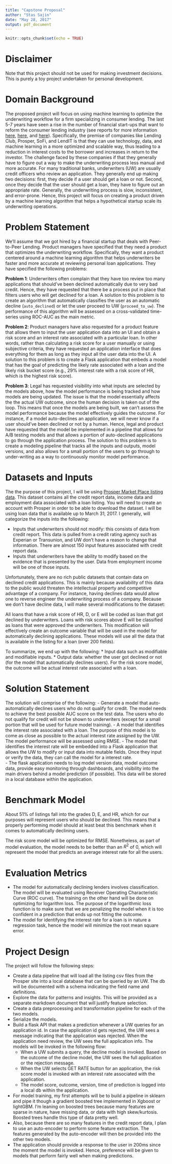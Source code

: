 ```yaml
---
title: "Capstone Proposal"
author: "Stas Sajin"
date: "May 28, 2017"
output: pdf_document
---
```


```r
knitr::opts_chunk$set(echo = TRUE)
```

# Disclaimer

Note that this project should not be used for making investment decisions. This is purely a toy project undertaken for personal development. 

# Domain Background

The proposed project will focus on using machine learning to optimize the underwriting workflow for a firm specializing in consumer lending. The last 5-7 years have seen a rise in the number of financial start-ups that want to reform the consumer lending industry (see reports for more information [here](https://www2.deloitte.com/content/dam/Deloitte/us/Documents/financial-services/us-fsi-markeplace-lending2.pdf), [here](https://www2.deloitte.com/content/dam/Deloitte/uk/Documents/financial-services/deloitte-uk-fs-marketplace-lending.pdf), and [here](https://www2.deloitte.com/content/dam/Deloitte/us/Documents/financial-services/us-deloitte-marketplace-lenders-and-banks.pdf)). Specifically, the premise of companies like Lending Club, Prosper, SoFi, and LendIT is that they can use technology, data, and machine learning in a more optimized and scalable way, thus leading to a reduction in interest costs to the borrower and increases in return to the investor. The challenge faced by these companies if that they generally have to figure out a way to make the underwriting process less manual and more accurate. For many traditional banks, underwriters (UW) are usually credit officers who review an application. They generally end up making two decisions: first, they decide if a user should get a loan or not. Second, once they decide that the user should get a loan, they have to figure out an appropriate rate. Generally, the underwriting process is slow, inconsistent, and error-prone. Hence, this project will focus on creating a product driven by a machine learning algorithm that helps a hypothetical startup scale its underwriting operations.

# Problem Statement

We'll assume that we got hired by a financial startup that deals with Peer-to-Peer Lending. Product managers have specified that they need a product that optimizes the underwriting workflow. Specifically, they want a product centered around a machine learning algorithm that helps underwriters be faster and more accurate at reviewing personal loan applications. They have specified the following problems:

**Problem 1**: Underwriters often complain that they have too review too many applications that should've been declined automatically due to very bad credit. Hence, they have requested that there be a process put in place that filters users who will get declined for a loan. A solution to this problem is to create an algorithm that automatically classifies the user as an automatic decline (`auto_declined`) or let the user proceed to UW (`proceed_to_uw`). The performance of this algorithm will be assessed on a cross-validated time-series using ROC-AUC as the main metric.   

**Problem 2**: Product managers have also requested for a product feature that allows them to input the user application data into an UI and obtain a risk score and an interest rate associated with a particular loan. In other words, rather than calculating a risk score for a user manually or using subjective criteria, they have requested an application interface that does everything for them as long as they input all the user data into the UI. A solution to this problem is to create a Flask application that embeds a model that has the goal of predicting the likely rate associated with a loan and the likely risk bucket score (e.g., 29% interest rate with a risk score of HR, which is the highest risk score).

**Problem 3**: Legal has requested visibility into what inputs are selected by the models above, how the model performance is being tracked and how models are being updated. The issue is that the model essentially affects the the actual UW outcome, since the human decision is taken out of the loop. This means that once the models are being built, we can't assess the model performance because the model effectively guides the outcome. For instance, if a model auto-declines an application, we will never know if a user should've been declined or not by a human. Hence, legal and product have requested that the model be implemented in a pipeline that allows for A/B testing models and that allows a portion of auto-declined applications to go through the application process. The solution to this problem is to create a modeling pipeline that tracks all the inputs and outputs, model versions, and also allows for a small portion of the users to go through to under-writing as a way to continuously monitor model performance. 

# Datasets and Inputs

The the purpose of this project, I will be using [Prosper Market Place listing data](https://www.prosper.com/investor/marketplace#/download). This dataset contains all the credit report data, income data and employment data associated with a loan listing. You will need to create an account with Prosper in order to be able to download the dataset. I will be using loan data that is available up to March 31, 2017. I generally, will categorize the inputs into the following:

* Inputs that underwriters should not modify: this consists of data from credit report. This data is pulled from a credit rating agency such as Experian or Transunion, and UW don't have a reason to change that information. There are almost 150 input features associated with credit report data. 
* Inputs that underwriters have the ability to modify based on the evidence that is presented by the user. Data from employment income will be one of those inputs.

Unfortunately, there are no rich public datasets that contain data on declined credit applications. This is mainly because availability of this data to the public would threaten the intellectual property and competitive advantage of a company. For instance, having declines data would allow one to reverse engineer the underwriting process of a company. Because we don't have decline data, I will make several modifications to the dataset:

All loans that have a risk score of HR, D, or E will be coded as loan that got declined by underwriters. Loans with risk scores above E will be classified as loans that were approved the underwriters. This modification will effectively create an outcome variable that will be used in the model for automatically declining applications. These models will use all the data that is available in the listing for a loan (over 200 fields). 

To summarize, we end up with the following:
* Input data such as modifiable and modifiable inputs.
* Output data: whether the user got declined or not (for the model that automatically declines users). For the risk score model, the outcome will be actual interest rate associated with a loan. 

# Solution Statement

The solution will comprise of the following:
  - Generate a model that auto-automatically declines users who do not qualify for credit. The model needs to achieve the best possible AUC score on the test data. The users who do not qualify for credit will not be shown to underwriters (except for a small portion that will be used for future model training). 
  - A model that identifies the interest rate associated with a loan. The purpose of this model is to come as close as possible to the actual interest rate assigned by the UW. The model performance will be assessed using RMSE.
  - The model that identifies the interest rate will be embedded into a Flask application that allows the UW to modify or input data into mutable fields. Once they input or verify the data, they can call the model for a interest rate.  
  - The flask application needs to log model version data, model outcome data, provide easy monitoring through dashboards, and visibility into the main drivers behind a model prediction (if possible). This data will be stored in a local database within the application.


# Benchmark Model

About 51% of listings fall into the grades D, E, and HR, which for our purposes will represent users who should be declined. This means that a properly performing model should at least beat this benchmark when it comes to automatically declining users. 

The risk score model will be optimized for RMSE. Nonetheless, as part of model evaluation, the model needs to be better than an $R^2$ of 0, which will represent the model that predicts an average interest rate for all the users.


# Evaluation Metrics

* The model for automatically declining lenders involves classification. The model will be evaluated using Receiver Operating Characteristic Curve (ROC curve). The training on the other hand will be done on optimizing for logarithm loss. The purpose of the logarithmic loss function is to make sure that we are penalizing the model when it is too confident in a prediction that ends up not fitting the outcome. 
* The model for identifying the interest rate for a loan is in nature a regression task, hence the model will minimize the root mean square error.

# Project Design
The project will follow the following steps:

* Create a data pipeline that will load all the listing csv files from the Prosper site into a local database that can be queried by an UW. The db will be documented with a schema indicating the field name and definitions.
* Explore the data for patterns and insights. This will be provided as a separate markdown document that will justify feature selection.
* Create a data preprocessing and transformation pipeline for each of the two models.
* Serialize the models.
* Build a flask API that makes a prediction whenever a UW queries for an application id. In case the application id gets rejected, the UW sees a message indicating that the application was rejected. When the application need review, the UW sees the full application info. The models will be invoked in the following flow:
  - When a UW submits a query, the decline model is invoked. Based on the outcome of the decline model, the UW sees the full application or the rejection message.
  - When the UW selects GET RATE button for an application, the risk score model is invoked with an interest rate associated with the application.
  - The model score, outcome, version, time of prediction is logged into a local db within the application.

* For model training, my first attempts will be to build a pipeline in sklearn and pipe it though a gradient boosted tree implemented in Xgboost or lightGBM. I'm leaning on boosted trees because many features are sparse in  nature, have missing data, or data with high skew/kurtosis. Boosted trees handle this type of data pretty well. 
* Also, because there are so many features in the credit report data, I plan to use an auto-encoder to perform some feature extraction. The features generated by the auto-encoder will then be provided into the other two models.
* The application should provide a response to the user in 200ms since the moment the model is invoked. Hence, preference will be given to models that perform fairly well when making predictions.



